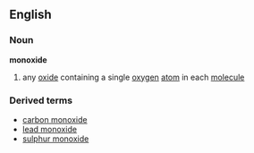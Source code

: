 ==English==
===Noun===
'''monoxide'''
#{{chemistry}} any [[oxide]] containing a single [[oxygen]] [[atom]] in each [[molecule]]
===Derived terms===
*[[carbon monoxide]]
*[[lead monoxide]]
*[[sulphur monoxide]]